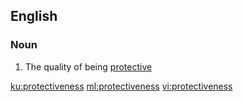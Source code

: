 ==English==

===Noun===
{{en-noun|-}}

# The quality of being [[protective]]

[[ku:protectiveness]]
[[ml:protectiveness]]
[[vi:protectiveness]]